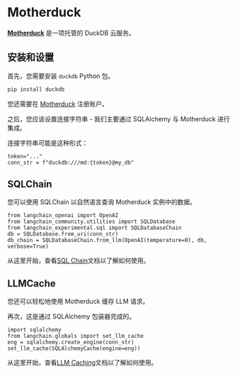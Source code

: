# Motherduck

[**Motherduck**](https://motherduck.com/) 是一项托管的 DuckDB 云服务。

## 安装和设置

首先，您需要安装 `duckdb` Python 包。

```bash
pip install duckdb
```

您还需要在 [Motherduck](https://motherduck.com/) 注册账户。

之后，您应该设置连接字符串 - 我们主要通过 SQLAlchemy 与 Motherduck 进行集成。

连接字符串可能是这种形式：

```
token="..."
conn_str = f"duckdb:///md:{token}@my_db"
```

## SQLChain

您可以使用 SQLChain 以自然语言查询 Motherduck 实例中的数据。

```
from langchain_openai import OpenAI
from langchain_community.utilities import SQLDatabase
from langchain_experimental.sql import SQLDatabaseChain
db = SQLDatabase.from_uri(conn_str)
db_chain = SQLDatabaseChain.from_llm(OpenAI(temperature=0), db, verbose=True)
```

从这里开始，查看[SQL Chain](/docs/how_to#qa-over-sql--csv)文档以了解如何使用。

## LLMCache

您还可以轻松地使用 Motherduck 缓存 LLM 请求。

再次，这是通过 SQLAlchemy 包装器完成的。

```
import sqlalchemy
from langchain.globals import set_llm_cache
eng = sqlalchemy.create_engine(conn_str)
set_llm_cache(SQLAlchemyCache(engine=eng))
```

从这里开始，查看[LLM Caching](/docs/integrations/llms/llm_caching)文档以了解如何使用。